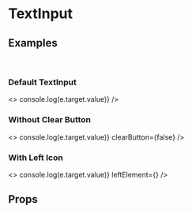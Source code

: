 
<Meta title="TextInput" component={TextInput} />

# TextInput

## Examples
<br />

### Default TextInput
<Preview>
  <Story name="Default TextInput">
    <>
      <TextInput
        onChange={(e) => console.log(e.target.value)}
      />
    </>
  </Story>
</Preview>

### Without Clear Button
<Preview>
  <Story name="Without Clear Button">
    <>
      <TextInput
        onChange={(e) => console.log(e.target.value)}
        clearButton={false}
      />
    </>
  </Story>
</Preview>

### With Left Icon
<Preview>
  <Story name="With Left Icon">
    <>
      <TextInput
        onChange={(e) => console.log(e.target.value)}
        leftElement={<Typography variant="icon" icon="search" />}
      />
    </>
  </Story>
</Preview>

## Props
<Props of={TextInput} />